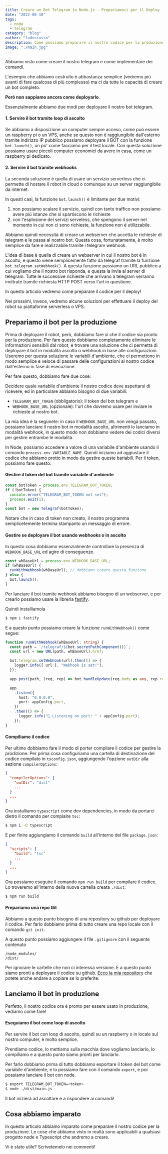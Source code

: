 ```yaml
---
title: Creare un Bot Telegram in Node.js - Prepariamoci per il Deploy
date: "2022-06-18"
tags:
  - node
  - telegram
category: "blog"
author: "ludusrusso"
description: Come possiamo preparare il nostro codice per la produzione? Quali sono gli step necessari per fare il modo che il nostro progetto Telegram sia deployabile?
image: "./main.jpg"
---
```


Abbiamo visto come creare il nostro telegram e come
implementare dei comandi.

L'esempio che abbiamo costruito
è abbastanza semplice (vedremo più avanti di fare qualcosa di più
complesso) ma ci da tutte le capacità di creare un
bot completo.

**Però non sappiamo ancora come deployarlo**.

Essenzialmente abbiamo due modi per deployare il nostro bot telegram.

#### 1. Servire il bot tramite loop di ascolto

Se abbiamo a disposizione un computer sempre acceso, come può essere un raspberry pi o un VPS, anche se questo non
è raggiungibile dall'esterno tramite indirizzo IP pubblico possiamo deployare il BOT con la funzione `bot.launch()`,
un po' come facciamo per il test locale. Con questa soluzione possiamo usare piccoli computer economici da
avere in casa, come un raspberry pi dedicato.

#### 2. Servire il bot tramite webhooks

La seconda soluzione è quella di usare un servizio serverless che ci permette di hostare il robot in cloud o comunque
su un server raggiungibile da internet.

In questi casi, la funzione `bot.launch()` è limitante per due motivi:

1. non possiamo scalare il servizio, quindi con tanto traffico non possiamo avere più istanze che si spartiscono le richieste
2. con l'esplosione dei servizi serveless, che spengono il server nel momento in cui non ci sono richieste, la funzione non è utilizzabile.

Abbiamo quindi necessità di creare un webserver che accetta le richieste di telegram e le passa al nostro bot.
Questa cosa, fortunatamente, è molto semplice da fare e realizzabile tramite i telegram webhook.

L'idea di base è quella di creare un webserver in cui il nostro bot è in ascolto, e questo viene semplicemente fatto da
telegraf tramite la funzione `bot.telegram.setWebhook()`. A questa funzione passiamo un URL pubblico a cui vogliamo
che il nostro bot risponda, e questa la invia al server di telegram. Tutte le successive richieste che arrivano a telegram
verranno inoltrate tramite richiesta HTTP POST verso l'url in questione.

In questo articolo vedremo come preparare il codice per il deploy!

Nei prossimi, invece, vedremo alcune soluzioni per effettuare il deploy del robot su piattaforme serverless o VPS.

## Prepariamo il bot per la produzione

Prima di deployare il robot, però, dobbiamo fare si che il codice sia pronto per la produzione. Per fare questo
dobbiamo completamente eliminare le informazioni sensibili dal robot, e trovare una soluzione che ci permetta di
deployare il bot in modalità ascolto o webhook in base alle configurazioni. Useremo per questa soluzione
le variabili d'ambiente, che ci permettono in modo semplice e veloce di passare delle configurazioni al
nostro codice dall'esterno in fase di esecuzione.

Per fare questo, dobbiamo fare due cose:

Decidere quale variabile d'ambiente il nostro codice deve aspettarsi di ricevere, ed in particolare abbiamo bisogno di due variabili:

- `TELEGRAM_BOT_TOKEN` (obbligatorio): il token del bot telegram e
- `WEBHOOK_BASE_URL` (opzionale): l'url che dovremo usare per inviare le richieste al nostro bot.

La mia idea è la segunete: in caso il `WEBHOOK_BASE_URL` non venga passato, possiamo lanciare il nostro bot in modalità ascolto, altrimenti
lo lanciamo in modalità webhook, in questo modo non dobbiamo vedere dei codici diversi per gestire entrambe le modalità.

In Node, possiamo accedere a valore di una variabile d'ambiente usando il comando `process.env.VARIABLE_NAME`. Quindi iniziamo ad aggiustare il codice
che abbiamo protto in modo da gestire queste bariabili. Per il token, possiamo fare questo:

#### Gestire il token del bot tramite variabile d'ambiente

```ts
const botToken = process.env.TELEGRAM_BOT_TOKEN;
if (!botToken) {
  console.error("TELEGRAM_BOT_TOKEN not set");
  process.exit(1);
}
const bot = new Telegraf(botToken);
```

Notare che in caso di token non creato, il nostro programma semplicetemente termina stampanto un messaggio di errore.

#### Gestire se deployare il bot usando webhooks o in ascolto

In questo cosa dobbiamo essenzialmente controllare la presenza di `WEBHOOK_BASE_URL` ed agire di conseguenze.

```ts
const whBaseUrl = process.env.WEBHOOK_BASE_URL;
if (whBaseUrl) {
  runWithWebhook(whBaseUrl); // dobbiamo creare questa funzione
} else {
  bot.launch();
}
```

Per lanciare il bot tramite webhook abbiamo bisogno di un webserver, e per crearlo
possiamo usare la libreria [fastify](https://www.fastify.io/).

Quindi installiamola

```bash
$ npm i fastify
```

E a questo punto possiamo creare la funzione `runWithWebhook()` come segue:

```ts
function runWithWebhook(whBaseUrl: string) {
  const path = `/telegraf/${bot.secretPathComponent()}`;
  const url = new URL(path, whBaseUrl).href;

  bot.telegram.setWebhook(url).then(() => {
    logger.info({ url }, "Webhook is set!");
  });

  app.post(path, (req, rep) => bot.handleUpdate(req.body as any, rep.raw));

  app
    .listen({
      host: "0.0.0.0",
      port: appConfig.port,
    })
    .then(() => {
      logger.info("🚀 Listening on port: " + appConfig.port);
    });
}
```

#### Compiliamo il codice

Per ultimo dobbiamo fare il modo di porter compilare il codice per gestire la prodizione.
Per prima cosa configuriamo una cartella di destinazione del codice compilato in `tsconfig.json`,
aggiungendo l'opzione `outDir` alla sezione `compilerOptions`:

```json
{
  "compilerOptions": {
    "outDir": "dist"
    ...
  }
  ...
}
```

Ora installiamo `typescript` come dev dependencies, in modo da portarci dietro il comando per
compialre `tsc`:

```bash
$ npm i -D typescript
```

E per finire aggiungiamo il comando `build` all'interno del file `package.json`:

```json
{
  "scripts": {
    "build": "tsc"
    ...
  }
  ...
}
```

Ora possiamo eseguire il comando `npm run build` per compilare il codice. Lo troveremo
all'interno della nuova cartella creata `./dist`:

```bash
$ npm run build
```

#### Prepariamo una repo Git

Abbiamo a questo punto bisogno di una repository su github per deployare il codice. Per
farlo dobbiamo prima di tutto creare una repo locale con il comando `git init`.

A questo punto possiamo aggiungere il file `.gitignore` con il seguente contenuto

```
/node_modules/
/dist/
```

Per ignorare le cartelle che non ci interessa versione. E a questo punto siamo pronti a deployare
il codice su github. [Ecco la mia repository](https://github.com/ludusrusso/ludusrusso-bot) che potete anche andare a copiare se lo preferite:

## Lanciamo il bot in produzione

Perfetto, il nostro codice ora è pronto per essere usato in produzione, vediamo come fare!

#### Eseguiamo il bot come loop di ascolto

Per servire il bot con loop di ascolto, quindi su un raspberry o in locale sul nostro computer, è molto semplice.

Prendiamo codice, lo mettiamo sulla macchia dove vogliamo lanciarlo, lo compiliamo e a questo punto siamo pronti per lanciarlo.

Per farlo dobbiamo prima di tutto dobbiamo esportare il token del bot come variabile d'ambiente, e lo possiamo fare con il
comando `export`, e poi possiamo lanciare il bot con node.

```bash
$ export TELEGRAM_BOT_TOKEN=<token>
$ node ./dist/main.js
```

Il bot inizierà ad ascoltare e a rispondere ai comandi!

## Cosa abbiamo imparato

In questo articolo abbiamo imparato come preparare il nostro codice per la produzione. Le cose che abbiamo visto
in realtà sono applicabili a qualsiasi progetto node e Typescript che andremo a creare.

Vi è stato utile? Scrivetemelo nei commenti!
